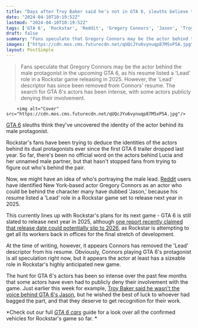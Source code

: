 ```yaml
---
title: "Days after Troy Baker said he's not in GTA 6, sleuths believe they’ve identified the real actor behind protagonist 'Jason'"
date: "2024-04-10T10:19:52Z"
lastmod: "2024-04-10T10:19:52Z"
tags: ['GTA 6', 'Rockstar', 'Reddit', 'Gregory Connors', 'Jason', 'Troy Baker']
draft: false
summary: "Fans speculate that Gregory Connors may be the actor behind the male protagonist in the upcoming GTA 6, as his resume listed a 'Lead' role in a Rockstar game releasing in 2025. However, the 'Lead' descriptor has since been removed from Connors' resume. The search for GTA 6's actors has been intense, with some actors publicly denying their involvement."
images: ["https://cdn.mos.cms.futurecdn.net/qUQcJYu6vynuqp87M5xP5A.jpg"]
layout: PostSimple
---
```

> Fans speculate that Gregory Connors may be the actor behind the male protagonist in the upcoming GTA 6, as his resume listed a 'Lead' role in a Rockstar game releasing in 2025. However, the 'Lead' descriptor has since been removed from Connors' resume. The search for GTA 6's actors has been intense, with some actors publicly denying their involvement.


        <img alt="Cover" src="https://cdn.mos.cms.futurecdn.net/qUQcJYu6vynuqp87M5xP5A.jpg"/>
        
[GTA 6](https://www.gamesradar.com/gta-6-guide/) sleuths think they've uncovered the identity of the actor behind its male protagonist.

Rockstar's fans have been trying to deduce the identities of the actors behind its dual protagonists ever since the first GTA 6 trailer dropped last year. So far, there's been no official word on the actors behind Lucia and her unnamed male partner, but that hasn't stopped fans from trying to figure out who's behind the pair.

Now, we might have an idea of who's portraying the male lead. [Reddit](https://www.reddit.com/r/GTA6/comments/1c015m1/update_gregory_connors_suspected_jason_actor/) users have identified New York-based actor Gregory Connors as an actor who could be behind the character many have dubbed 'Jason,' because his resume listed a 'Lead' role in a Rockstar game set to release next year in 2025.

This currently lines up with Rockstar's plans for its next game - GTA 6 is still slated to release next year in 2025, although [one report recently claimed that release date could potentially slip to 2026](https://www.gamesradar.com/report-gta-6-could-be-delayed-to-2026-as-development-is-falling-behind/), as Rockstar is attempting to get all its workers back in offices for the final stretch of development.

At the time of writing, however, it appears Connors has removed the 'Lead' descriptor from his resume. Obviously, Connors playing GTA 6's protagonist is all speculation right now, but it appears the actor at least has a sizeable role in Rockstar's highly anticipated new game.

The hunt for GTA 6's actors has been so intense over the past few months that some actors have even had to publicly deny their involvement with the game. Just earlier this week for example, [Troy Baker said he wasn't the voice behind GTA 6's Jason](https://www.gamesradar.com/troy-baker-shoots-down-gta-6-fan-theory-that-hes-voicing-a-protagonist-i-want-that-guy-whoever-it-is-to-get-credit-for-his-work/), but he wished the best of luck to whoever had bagged the part, and that they deserve to get recognition for their work.

*Check out our full *[<em>GTA 6 cars</em>](https://www.gamesradar.com/gta-6-cars/)* guide for a look over all the confirmed vehicles for Rockstar's game so far. *
        